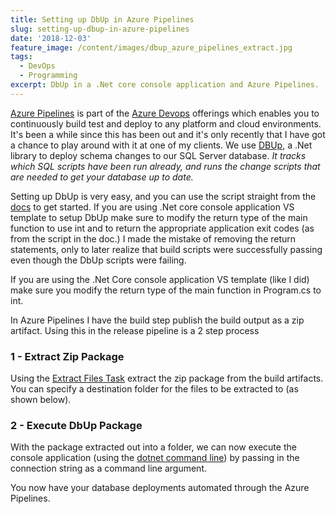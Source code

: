 ```yaml
---
title: Setting up DbUp in Azure Pipelines
slug: setting-up-dbup-in-azure-pipelines
date: '2018-12-03'
feature_image: /content/images/dbup_azure_pipelines_extract.jpg
tags:
  - DevOps
  - Programming
excerpt: DbUp in a .Net core console application and Azure Pipelines.
---
```

[Azure Pipelines](https://azure.microsoft.com/en-au/services/devops/pipelines/) is part of the [Azure Devops](https://azure.microsoft.com/en-au/services/devops/) offerings which enables you to continuously build test and deploy to any platform and cloud environments. It's been a while since this has been out and it's only recently that I have got a chance to play around with it at one of my clients. We use [DBUp](https://dbup.readthedocs.io/en/latest/), a .Net library to deploy schema changes to our SQL Server database. _It tracks which SQL scripts have been run already, and runs the change scripts that are needed to get your database up to date._

<EmbedCard src="https://www.youtube.com/embed/Jm4C-WzAdls" />

Setting up DbUp is very easy, and you can use the script straight from the [docs](https://dbup.readthedocs.io/en/latest/) to get started. If you are using .Net core console application VS template to setup DbUp make sure to modify the return type of the main function to use int and to return the appropriate application exit codes (as from the script in the doc.) I made the mistake of removing the return statements, only to later realize that build scripts were successfully passing even though the DbUp scripts were failing.

If you are using the .Net Core console application VS template (like I did) make sure you modify the return type of the main function in Program.cs to int.

In Azure Pipelines I have the build step publish the build output as a zip artifact. Using this in the release pipeline is a 2 step process

### 1 - Extract Zip Package

Using the [Extract Files Task](https://docs.microsoft.com/en-us/azure/devops/pipelines/tasks/utility/extract-files?view=vsts) extract the zip package from the build artifacts. You can specify a destination folder for the files to be extracted to (as shown below).

<ImageCard src="/content/images/dbup_azure_pipelines_extract.jpg" alt="Extract package" />

### 2 - Execute DbUp Package

With the package extracted out into a folder, we can now execute the console application (using the [dotnet command line](https://docs.microsoft.com/en-us/dotnet/core/tools/dotnet-run?tabs=netcore21#description)) by passing in the connection string as a command line argument.

<ImageCard src="/content/images/dbup_azure_pipelines_execute.jpg" alt="Execute package" />

You now have your database deployments automated through the Azure Pipelines.
